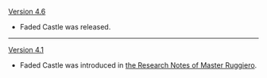 {{Change History/Header}}
[[Version 4.6]]
* Faded Castle was released.
----
[[Version 4.1]]
* Faded Castle was introduced in [[Bravais' Hidden Study#The Research Notes of Master Ruggiero|the Research Notes of Master Ruggiero]].